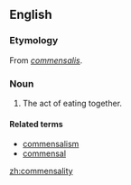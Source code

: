 ==English==

===Etymology===
From {{etyl|ML.|en}} ''[[commensalis]]''.

===Noun===
{{en-noun|?}}

# {{label|en|obsolete}} The act of eating together.

====Related terms====
* [[commensalism]]
* [[commensal]]

[[zh:commensality]]